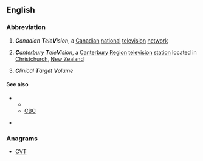 ==English==
{{wikipedia}}
===Abbreviation===
{{head|en|abbreviation}}

# {{context|Canada|lang=en}} '''''C'''anadian '''T'''ele'''V'''ision'', a [[Canadian]] [[national]] [[television]] [[network]]
# {{context|New Zealand|lang=en}} '''''C'''anterbury '''T'''ele'''V'''ision'', a [[Canterbury Region]] [[television]] [[station]] located in [[Christchurch]], [[New Zealand]]
# '''''C'''linical '''T'''arget '''V'''olume''

====See also====
* {{sense|Canada}} 
** {{projectlink|wikipedia|CTV Television Network}}
** [[CBC]]
* {{sense|New Zeland}} {{projectlink|wikipedia|Canterbury Television}}

===Anagrams===
* [[CVT#English|CVT]]